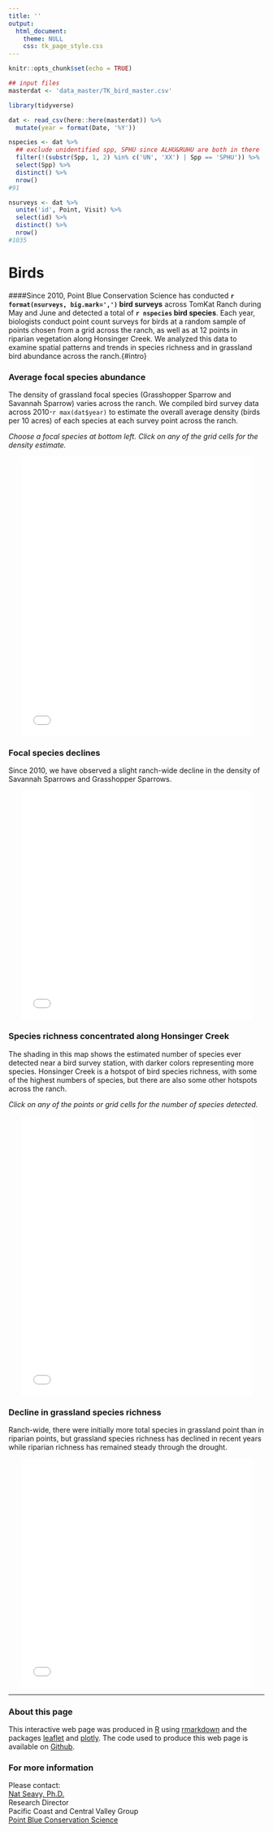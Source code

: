 ```yaml
---
title: ''
output:
  html_document:
    theme: NULL
    css: tk_page_style.css
---
```


```r
knitr::opts_chunk$set(echo = TRUE)

## input files
masterdat <- 'data_master/TK_bird_master.csv'

library(tidyverse)

dat <- read_csv(here::here(masterdat)) %>%
  mutate(year = format(Date, '%Y'))

nspecies <- dat %>%
  ## exclude unidentified spp, SPHU since ALHU&RUHU are both in there
  filter(!(substr(Spp, 1, 2) %in% c('UN', 'XX') | Spp == 'SPHU')) %>%
  select(Spp) %>%
  distinct() %>%
  nrow()
#91

nsurveys <- dat %>% 
  unite('id', Point, Visit) %>%
  select(id) %>%
  distinct() %>% 
  nrow()
#1035

```

<a id="top"></a>

Birds
===============================
####Since 2010, Point Blue Conservation Science has conducted <b>`r format(nsurveys, big.mark=',')` bird surveys</b> across TomKat Ranch during May and June and detected a total of <b>`r nspecies` bird species</b>. Each year, biologists conduct point count surveys for birds at a random sample of points chosen from a grid across the ranch, as well as at 12 points in riparian vegetation along Honsinger Creek. We analyzed this data to examine spatial patterns and trends in species richness and in grassland bird abundance across the ranch.{#intro}



### Average focal species abundance 

The density of grassland focal species (Grasshopper Sparrow and Savannah Sparrow) varies across the ranch. We compiled  bird survey data across 2010-`r max(dat$year)` to estimate the overall average density (birds per 10 acres) of each species at each survey point across the ranch.


<i>Choose a focal species at bottom left. Click on any of the grid cells for the density estimate.</i>

<center>
<iframe src="bird_map1.html" style="border: none;" width = 90%; height = 550px;></iframe>
</center>



### Focal species declines 
  
Since 2010, we have observed a slight ranch-wide decline in the density of Savannah Sparrows and Grasshopper Sparrows.

<center>
<iframe src="bird_graph1.html" style="border: none;" width = 90%; height = 450px;></iframe>
</center>



### Species richness concentrated along Honsinger Creek  
  
The shading in this map shows the estimated number of species ever detected near a bird survey station, with darker colors representing more species. Honsinger Creek is a hotspot of bird species richness, with some of the highest numbers of species, but there are also some other hotspots across the ranch.

<i>Click on any of the points or grid cells for the number of species detected.</i>

<center>
<iframe src="bird_map2.html" style="border: none;" width = 90%; height = 550px;></iframe>
</center>



### Decline in grassland species richness  
Ranch-wide, there were initially more total species in grassland point than in riparian points, but grassland species richness has declined in recent years while riparian richness has remained steady through the drought.

<center>
<iframe src="bird_graph2.html" style="border: none;" width = 90%; height = 450px;></iframe>
</center>

-------------

### About this page

This interactive web page was produced in [R](https://www.R-project.org/){target="_blank"} using [rmarkdown](https://rmarkdown.rstudio.com/){target="_blank"} and the packages [leaflet](http://rstudio.github.io/leaflet/){target="_blank"} and [plotly](https://plot.ly/r/){target="_blank"}. The code used to produce this web page is available on [Github](https://github.com/pointblue/tomkat){target="_blank"}.


### For more information

Please contact:  
[Nat Seavy, Ph.D.](mailto:nseavy@pointblue.org)  
Research Director  
Pacific Coast and Central Valley Group  
[Point Blue Conservation Science](https://www.pointblue.org){target="_blank"}
